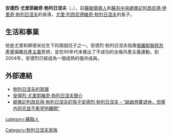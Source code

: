 {{Infobox Officeholder
|name              = 安德烈·尤里耶維奇·勃列日涅夫
|image             = 
|imagesize         = 
|order             = 
|term_start        = 
|term_end          = 
|predecessor       = 
|successor         = 
|性別     = 男
|出生日期 = {{Birth date|year=1961|month=3|day=15}}
|出生地點 = {{USSR}}[[莫斯科|莫斯科]]
|逝世日期 = {{Death date and age|2018|7|10|1961|3|15}}
|逝世地點 = {{RUS}}
|居處     = 
|安葬地點 = 
|政黨     = {{CPS}}
|職業     = 
|專業     = 
|父母     = 
|配偶     = 
|伴侶     = 
|子女     = 
|親屬     = 
|國籍     = {{USSR}}（1961-1991）<br>{{RUS}}（1991-2018）
|信仰     = 
|學歷     = 
}}

'''安德烈·尤里耶維奇·勃列日涅夫'''（{{lang-ru|Андрей Юрьевич Брежнев}}，{{bd|1961年|3月15日|2018年|7月10日|catIdx=Brezhnev}}），前[[蘇聯|蘇聯]][[蘇聯最高領導人列表|領導人]]和[[苏共中央主要负责人列表|蘇共中央總書記]][[列昂尼德·伊里奇·勃列日涅夫|列昂尼德·伊里奇·勃列日涅夫]]的長孫，[[尤里·列昂尼德維奇·勃列日涅夫|尤里·列昂尼德維奇·勃列日涅夫]]的長子。

==生活和事業==
他是尤里和柳德米拉生下的兩個兒子之一。安德烈·勃列日涅夫指責[[俄羅斯聯邦共產黨|俄羅斯聯邦共產黨]]偏離[[共產主義|共產主義]]思想，並在90年代末推出了不成功的全俄共產主義運動。到2004年，安德烈已經成為一個成熟的俄共成員。

== 外部連結 ==
*[http://ru.rodovid.org/wk/%D0%97%D0%B0%D0%BF%D0%B8%D1%81%D1%8C:151729/ 勃列日涅夫的家譜] {{Wayback|url=http://ru.rodovid.org/wk/%D0%97%D0%B0%D0%BF%D0%B8%D1%81%D1%8C:151729/ |date=20180129155100 }}
*[https://web.archive.org/web/20140719041618/http://persones.ru/biography-13034.html 安得烈·尤里耶維奇·勃列日涅夫簡介]
*[https://web.archive.org/web/20140719041618/http://persones.ru/biography-13034.html 總書記列昂尼得·勃列日涅夫的孫子安德烈·勃列日涅夫 - “爺爺想要退休，但黨內同志並不希望他離開”]

[[category:蘇聯人|category:蘇聯人]]
[[Category:勃列日涅夫家族|Category:勃列日涅夫家族]]